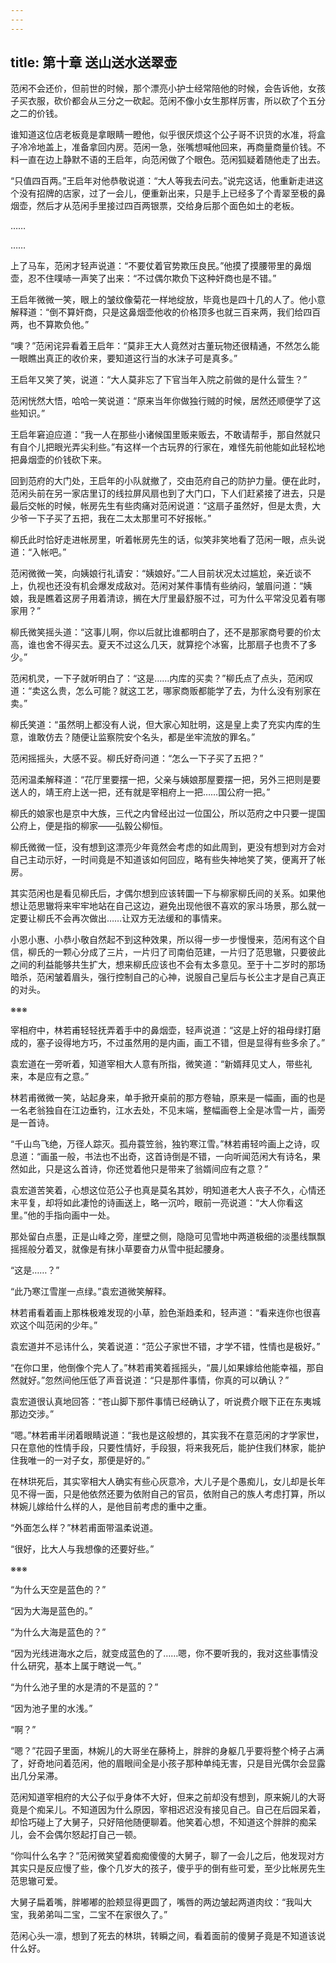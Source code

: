 ```yaml
---
---
---
```

title: 第十章 送山送水送翠壶
---




范闲不会还价，但前世的时候，那个漂亮小护士经常陪他的时候，会告诉他，女孩子买衣服，砍价都会从三分之一砍起。范闲不像小女生那样厉害，所以砍了个五分之二的价钱。

谁知道这位店老板竟是拿眼睛一瞪他，似乎很厌烦这个公子哥不识货的水准，将盒子冷冷地盖上，准备拿回内房。范闲一急，张嘴想喊他回来，再商量商量价钱。不料一直在边上静默不语的王启年，向范闲做了个眼色。范闲狐疑着随他走了出去。

“只值四百两。”王启年对他恭敬说道：“大人等我去问去。”说完这话，他重新走进这个没有招牌的店家，过了一会儿，便重新出来，只是手上已经多了个青翠至极的鼻烟壶，然后才从范闲手里接过四百两银票，交给身后那个面色如土的老板。

……

……

上了马车，范闲才轻声说道：“不要仗着官势欺压良民。”他摸了摸腰带里的鼻烟壶，忍不住噗哧一声笑了出来：“不过偶尔欺负下这种奸商也是不错。”

王启年微微一笑，眼上的皱纹像菊花一样地绽放，毕竟也是四十几的人了。他小意解释道：“倒不算奸商，只是这鼻烟壶他收的价格顶多也就三百来两，我们给四百两，也不算欺负他。”

“噢？”范闲诧异看着王启年：“莫非王大人竟然对古董玩物还很精通，不然怎么能一眼瞧出真正的收价来，要知道这行当的水沫子可是真多。”

王启年又笑了笑，说道：“大人莫非忘了下官当年入院之前做的是什么营生？”

范闲恍然大悟，哈哈一笑说道：“原来当年你做独行贼的时候，居然还顺便学了这些知识。”

王启年窘迫应道：“我一人在那些小诸候国里贩来贩去，不敢请帮手，那自然就只有自个儿把眼光弄尖利些。”有这样一个古玩界的行家在，难怪先前他能如此轻松地把鼻烟壶的价钱砍下来。

回到范府的大门处，王启年的小队就撤了，交由范府自己的防护力量。便在此时，范闲头前在另一家店里订的线拉屏风扇也到了大门口，下人们赶紧接了进去，只是最后交帐的时候，帐房先生有些肉痛对范闲说道：“这扇子虽然好，但是太贵，大少爷一下子买了五把，我在二太太那里可不好报帐。”

柳氏此时恰好走进帐房里，听着帐房先生的话，似笑非笑地看了范闲一眼，点头说道：“入帐吧。”

范闲微微一笑，向姨娘行礼请安：“姨娘好。”二人目前状况太过尴尬，亲近谈不上，仇视也还没有机会爆发成敌对。范闲对某件事情有些纳闷，皱眉问道：“姨娘，我是瞧着这房子用着清谅，搁在大厅里最舒服不过，可为什么平常没见着有哪家用？”

柳氏微笑摇头道：“这事儿啊，你以后就比谁都明白了，还不是那家商号要的价太高，谁也舍不得买去。夏天不过这么几天，就算挖个冰窖，比那扇子也贵不了多少。”

范闲机灵，一下子就听明白了：“这是……内库的买卖？”柳氏点了点头，范闲叹道：“卖这么贵，怎么可能？就这工艺，哪家商贩都能学了去，为什么没有别家在卖。”

柳氏笑道：“虽然明上都没有人说，但大家心知肚明，这是皇上卖了充实内库的生意，谁敢仿去？随便让监察院安个名头，都是坐牢流放的罪名。”

范闲摇摇头，大感不妥。柳氏好奇问道：“怎么一下子买了五把？”

范闲温柔解释道：“花厅里要摆一把，父亲与姨娘那屋要摆一把，另外三把则是要送人的，靖王府上送一把，还有就是宰相府上一把……国公府一把。”

柳氏的娘家也是京中大族，三代之内曾经出过一位国公，所以范府之中只要一提国公府上，便是指的柳家——弘毅公柳恒。

柳氏微微一怔，没有想到这漂亮少年竟然会考虑的如此周到，更没有想到对方会对自己主动示好，一时间竟是不知道该如何回应，略有些失神地笑了笑，便离开了帐房。

其实范闲也是看见柳氏后，才偶尔想到应该转圜一下与柳家柳氏间的关系。如果他想让范思辙将来牢牢地站在自己这边，避免出现他很不喜欢的家斗场景，那么就一定要让柳氏不会再次做出……让双方无法缓和的事情来。

小恩小惠、小恭小敬自然起不到这种效果，所以得一步一步慢慢来，范闲有这个自信，柳氏的一颗心分成了三片，一片归了司南伯范建，一片归了范思辙，只要彼此之间的利益能够共生扩大，想来柳氏应该也不会有太多意见。至于十二岁时的那场暗杀，范闲皱着眉头，强行控制自己的心神，说服自己皇后与长公主才是自己真正的对头。

※※※

宰相府中，林若甫轻轻抚弄着手中的鼻烟壶，轻声说道：“这是上好的祖母绿打磨成的，塞子设得地方巧，不过虽然用的是内画，画工不错，但是显得有些多余了。”

袁宏道在一旁听着，知道宰相大人意有所指，微笑道：“新婿拜见丈人，带些礼来，本是应有之意。”

林若甫微微一笑，站起身来，单手掀开桌前的那方卷轴，原来是一幅画，画的也是一名老翁独自在江边垂钓，江水去处，不见末端，整幅画卷上全是冰雪一片，画旁是一首诗。

“千山鸟飞绝，万径人踪灭。孤舟蓑笠翁，独钓寒江雪。”林若甫轻吟画上之诗，叹息道：“画虽一般，书法也不出奇，这首诗倒是不错，一向听闻范闲大有诗名，果然如此，只是这么首诗，你还觉着他只是带来了翁婿间应有之意？”

袁宏道苦笑着，心想这位范公子也真是莫名其妙，明知道老大人丧子不久，心情还末平复，却将如此凄怆的诗画送上，略一沉吟，眼前一亮说道：“大人你看这里。”他的手指向画中一处。

那处留白点墨，正是山峰之旁，崖壁之侧，隐隐可见雪地中两道极细的淡墨线飘飘摇摇般分着叉，就像是有抹小草要奋力从雪中挺起腰身。

“这是……？”

“此乃寒江雪崖一点绿。”袁宏道微笑解释。

林若甫看着画上那株极难发现的小草，脸色渐趋柔和，轻声道：“看来连你也很喜欢这个叫范闲的少年。”

袁宏道并不忌讳什么，笑着说道：“范公子家世不错，才学不错，性情也是极好。”

“在你口里，他倒像个完人了。”林若甫笑着摇摇头，“晨儿如果嫁给他能幸福，那自然就好。”忽然间他压低了声音说道：“只是那件事情，你真的可以确认？”

袁宏道很认真地回答：“苍山脚下那件事情已经确认了，听说费介眼下正在东夷城那边交涉。”

“嗯。”林若甫半闭着眼睛说道：“我也是这般想的，其实我不在意范闲的才学家世，只在意他的性情手段，只要性情好，手段狠，将来我死后，能护住我们林家，能护住我唯一的一对子女，那便是好的。”

在林珙死后，其实宰相大人确实有些心灰意冷，大儿子是个愚痴儿，女儿却是长年见不得一面，只是他依然还要为依附自己的官员，依附自己的族人考虑打算，所以林婉儿嫁给什么样的人，是他目前考虑的重中之重。

“外面怎么样？”林若甫面带温柔说道。

“很好，比大人与我想像的还要好些。”

※※※

“为什么天空是蓝色的？”

“因为大海是蓝色的。”

“为什么大海是蓝色的？”

“因为光线进海水之后，就变成蓝色的了……嗯，你不要听我的，我对这些事情没什么研究，基本上属于瞎说一气。”

“为什么池子里的水是清的不是蓝的？”

“因为池子里的水浅。”

“啊？”

“嗯？”花园子里面，林婉儿的大哥坐在藤椅上，胖胖的身躯几乎要将整个椅子占满了，好奇地问着范闲，他的眉眼间全是小孩子那种单纯无害，只是目光偶尔会显露出几分呆滞。

范闲知道宰相府的大公子似乎身体不大好，但来之前却没有想到，原来婉儿的大哥竟是个痴呆儿。不知道因为什么原因，宰相迟迟没有接见自己。自己在后园呆着，却恰巧碰上了大舅子，只好陪他随便聊着。他笑着心想，不知道这个胖胖的痴呆儿，会不会偶尔怒起打自己一顿。

“你叫什么名字？”范闲微笑望着痴痴傻傻的大舅子，聊了一会儿之后，他发现对方其实只是反应慢了些，像个几岁大的孩子，傻乎乎的倒有些可爱，至少比帐房先生范思辙可爱。

大舅子扁着嘴，胖嘟嘟的脸颊显得更圆了，嘴唇的两边皱起两道肉纹：“我叫大宝，我弟弟叫二宝，二宝不在家很久了。”

范闲心头一凛，想到了死去的林珙，转瞬之间，看着面前的傻舅子竟是不知道该说什么好。